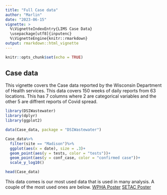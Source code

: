 ```yaml
---
title: "Full Case data"
author: "Marlin"
date: "2023-06-15"
vignette: >
  %\VignetteIndexEntry{LIMS Case Data}
  \usepackage[utf8]{inputenc}
  %\VignetteEngine{knitr::rmarkdown}
output: rmarkdown::html_vignette
---
```


```r
knitr::opts_chunk$set(echo = TRUE)
```

## Case data

This vignette covers the Case data reported by the Wisconsin Department of Health services. This data covers 150 weeks of daily reports from 63 locations. This has 7 columns where 2 are categorical variables and the other 5 are diffrent reports of Covid spread.


```r
library(DSIWastewater)
library(dplyr)
library(ggplot2)

data(Case_data, package = "DSIWastewater")
```

```r
Case_data%>%
  filter(site == "Madison")%>%
  ggplot(aes(x = date), size = .3)+
  geom_point(aes(y = tests, color = "tests"))+
  geom_point(aes(y = conf_case, color = "confirmed case"))+
  scale_y_log10()
```


```r
head(Case_data)
```



This data comes is our most used data that is used in many analysis. A couple of the most used ones are below.
[WPHA Poster](https://github.com/AFIDSI/Covid19-Wastewater-Analysis/blob/main/conclusions/WPHA-Poster/WPHA-Poster.pdf)
[SETAC Poster](https://github.com/AFIDSI/Covid19-Wastewater-Analysis/blob/main/conclusions/SETAC-Poster/SETAC-Poster.pdf)